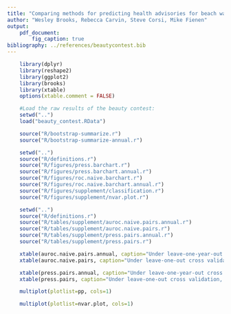 ```yaml
---
title: "Comparing methods for predicting health advisories for beach water: supplemental material"
author: "Wesley Brooks, Rebecca Carvin, Steve Corsi, Mike Fienen"
output:
    pdf_document:
        fig_caption: true   
bibliography: ../references/beautycontest.bib
---
```


```r
    library(dplyr)
    library(reshape2)
    library(ggplot2)
    library(brooks)
	library(xtable)
    options(xtable.comment = FALSE)
```

```r
	#Load the raw results of the beauty contest:
	setwd("..")
	load("beauty_contest.RData")

	source("R/bootstrap-summarize.r")
	source("R/bootstrap-summarize-annual.r")
```

```r
    setwd("..")
    source("R/definitions.r")
    source("R/figures/press.barchart.r")
    source("R/figures/press.barchart.annual.r")
    source("R/figures/roc.naive.barchart.r")
    source("R/figures/roc.naive.barchart.annual.r")
    source("R/figures/supplement/classification.r")
    source("R/figures/supplement/nvar.plot.r")
```

```r
    setwd("..")
    source("R/definitions.r")
    source("R/tables/supplement/auroc.naive.pairs.annual.r")
    source("R/tables/supplement/auroc.naive.pairs.r")
    source("R/tables/supplement/press.pairs.annual.r")
    source("R/tables/supplement/press.pairs.r")
```

```r
    xtable(auroc.naive.pairs.annual, caption="Under leave-one-year-out cross validation, how often the mean AUROC rank of GBM-OOB, GBM-CV, or AL (in the rows) exceeded that of the other methods (in the columns).", label="table:auroc.pairs.annual", align=c("rccccccccccccc")) %>% print(sanitize.colnames.function=pretty.cols, sanitize.rownames.function=pretty.rows, rotate.colnames=FALSE)
    xtable(auroc.naive.pairs, caption="Under leave-one-out cross validation, how often the mean AUROC rank of GBM-OOB, GBM-CV, or the adaptive lasso (in the rows) exceeded that of the other methods (in the columns).", label="table:auroc.pairs", align=c("rccccccccccccc")) %>% print(sanitize.colnames.function=pretty.cols, sanitize.rownames.function=pretty.rows, rotate.colnames=FALSE)
```


```r
    xtable(press.pairs.annual, caption="Under leave-one-year-out cross validation, how often the mean PRESS rank of GBM-OOB, GBM-CV, or AL (in the rows) exceeded that of the other methods (in the columns).", label="table:press.pairs.annual", align=c("rccccccc")) %>% print(sanitize.colnames.function=pretty.cols, sanitize.rownames.function=pretty.rows, rotate.colnames=FALSE)
    xtable(press.pairs, caption="Under leave-one-out cross validation, how often the mean PRESS rank of GBM-OOB, GBM-CV, or the adaptive lasso (in the rows) exceeded that of the other methods (in the columns).", label="table:press.pairs", align=c("rccccccc")) %>% print(sanitize.colnames.function=pretty.cols, sanitize.rownames.function=pretty.rows, rotate.colnames=FALSE)
```


```r
    multiplot(plotlist=pp, cols=1)
```


```r
    multiplot(plotlist=nvar.plot, cols=1)
```